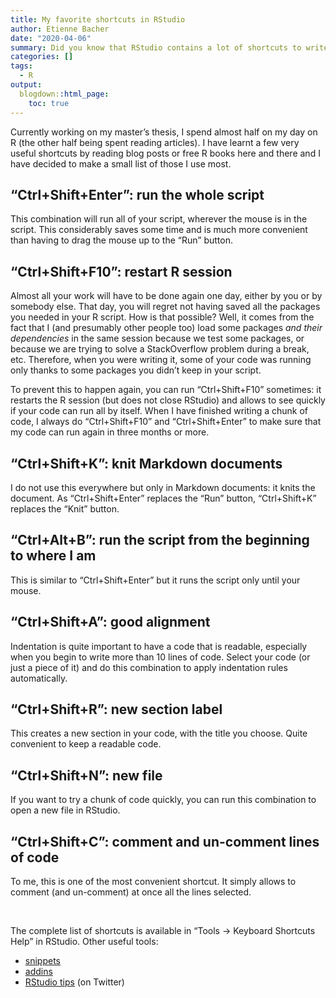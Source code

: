 ```yaml
---
title: My favorite shortcuts in RStudio
author: Etienne Bacher
date: "2020-04-06"
summary: Did you know that RStudio contains a lot of shortcuts to write code faster? Here are my favorites.
categories: []
tags:
  - R
output:
  blogdown::html_page:
    toc: true
---
```


Currently working on my master's thesis, I spend almost half on my day on R (the other half being spent reading articles). I have learnt a few very useful shortcuts by reading blog posts or free R books here and there and I have decided to make a small list of those I use most.

## "Ctrl+Shift+Enter": run the whole script

This combination will run all of your script, wherever the mouse is in the script. This considerably saves some time and is much more convenient than having to drag the mouse up to the "Run" button.

## "Ctrl+Shift+F10": restart R session

Almost all your work will have to be done again one day, either by you or by somebody else. That day, you will regret not having saved all the packages you needed in your R script. How is that possible? Well, it comes from the fact that I (and presumably other people too) load some packages *and their dependencies* in the same session because we test some packages, or because we are trying to solve a StackOverflow problem during a break, etc. Therefore, when you were writing it, some of your code was running only thanks to some packages you didn't keep in your script.

To prevent this to happen again, you can run "Ctrl+Shift+F10" sometimes: it restarts the R session (but does not close RStudio) and allows to see quickly if your code can run all by itself. When I have finished writing a chunk of code, I always do "Ctrl+Shift+F10" and "Ctrl+Shift+Enter" to make sure that my code can run again in three months or more.

## "Ctrl+Shift+K": knit Markdown documents

I do not use this everywhere but only in Markdown documents: it knits the document. As "Ctrl+Shift+Enter" replaces the "Run" button, "Ctrl+Shift+K" replaces the "Knit" button.

## "Ctrl+Alt+B": run the script from the beginning to where I am

This is similar to "Ctrl+Shift+Enter" but it runs the script only until your mouse. 

## "Ctrl+Shift+A": good alignment

Indentation is quite important to have a code that is readable, especially when you begin to write more than 10 lines of code. Select your code (or just a piece of it) and do this combination to apply indentation rules automatically.

## "Ctrl+Shift+R": new section label

This creates a new section in your code, with the title you choose. Quite convenient to keep a readable code. 

## "Ctrl+Shift+N": new file
 
If you want to try a chunk of code quickly, you can run this combination to open a new file in RStudio.

## "Ctrl+Shift+C": comment and un-comment lines of code

To me, this is one of the most convenient shortcut. It simply allows to comment (and un-comment) at once all the lines selected.

<br>

The complete list of shortcuts is available in "Tools -> Keyboard Shortcuts Help" in RStudio.
Other useful tools:

* [snippets](https://rstudio.github.io/rstudio-extensions/rstudio_snippets.html) 
* [addins](https://rstudio.github.io/rstudioaddins/)
* [RStudio tips](https://twitter.com/rstudiotips) (on Twitter) 
